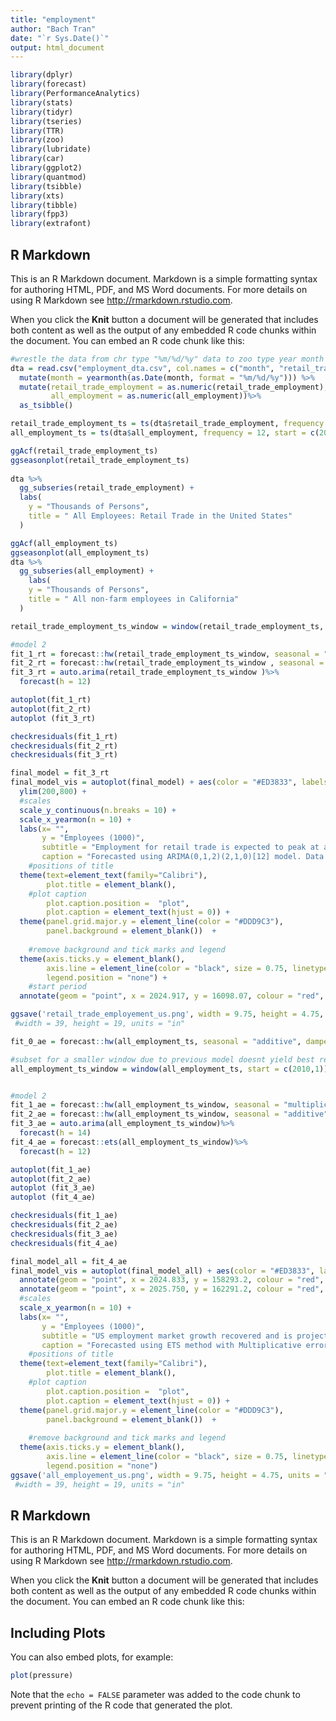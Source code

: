 ```yaml
---
title: "employment"
author: "Bach Tran"
date: "`r Sys.Date()`"
output: html_document
---
```


```r
library(dplyr)
library(forecast)
library(PerformanceAnalytics)
library(stats)
library(tidyr)
library(tseries) 
library(TTR)
library(zoo)
library(lubridate)
library(car) 
library(ggplot2)
library(quantmod)
library(tsibble)
library(xts)
library(tibble)
library(fpp3)
library(extrafont)

```

## R Markdown

This is an R Markdown document. Markdown is a simple formatting syntax for authoring HTML, PDF, and MS Word documents. For more details on using R Markdown see <http://rmarkdown.rstudio.com>.

When you click the **Knit** button a document will be generated that includes both content as well as the output of any embedded R code chunks within the document. You can embed an R code chunk like this:


```r
#wrestle the data from chr type "%m/%d/%y" data to zoo type year month 
dta = read.csv("employment_dta.csv", col.names = c("month", "retail_trade_employment", "all_employment")) %>%
  mutate(month = yearmonth(as.Date(month, format = "%m/%d/%y"))) %>%
  mutate(retail_trade_employment = as.numeric(retail_trade_employment),
         all_employment = as.numeric(all_employment))%>%
  as_tsibble()

retail_trade_employment_ts = ts(dta$retail_trade_employment, frequency = 12, start =c(2000,1))
all_employment_ts = ts(dta$all_employment, frequency = 12, start = c(2000,1))
```

```r
ggAcf(retail_trade_employment_ts)
ggseasonplot(retail_trade_employment_ts) 
 
dta %>% 
  gg_subseries(retail_trade_employment) +
  labs(
    y = "Thousands of Persons",
    title = " All Employees: Retail Trade in the United States"
  )

ggAcf(all_employment_ts)
ggseasonplot(all_employment_ts) 
dta %>%
  gg_subseries(all_employment) +
    labs(
    y = "Thousands of Persons",
    title = " All non-farm employees in California"
  ) 
```

```r
retail_trade_employment_ts_window = window(retail_trade_employment_ts, start = c(2010,1))

#model 2
fit_1_rt = forecast::hw(retail_trade_employment_ts_window, seasonal = "multiplicative", damped =T, h = 36)
fit_2_rt = forecast::hw(retail_trade_employment_ts_window , seasonal = "additive", damped = T, h = 36)
fit_3_rt = auto.arima(retail_trade_employment_ts_window )%>%
  forecast(h = 12)

autoplot(fit_1_rt)
autoplot(fit_2_rt)
autoplot (fit_3_rt)

checkresiduals(fit_1_rt)
checkresiduals(fit_2_rt)
checkresiduals(fit_3_rt)
```

```r
final_model = fit_3_rt
final_model_vis = autoplot(final_model) + aes(color = "#ED3833", labels = "Historical Data") +
  ylim(200,800) +
  #scales
  scale_y_continuous(n.breaks = 10) +
  scale_x_yearmon(n = 10) +
  labs(x= "", 
       y = "Employees (1000)", 
       subtitle = "Employment for retail trade is expected to peak at around 16.1 million employees each year.\nPositive trend and less volatile seasonality as time progress",
       caption = "Forecasted using ARIMA(0,1,2)(2,1,0)[12] model. Data Retreived from FRED (CEU4200000001) on Nov 01, 2024") +
    #positions of title
  theme(text=element_text(family="Calibri"),
        plot.title = element_blank(),
    #plot caption
        plot.caption.position =  "plot",
        plot.caption = element_text(hjust = 0)) +
  theme(panel.grid.major.y = element_line(color = "#DDD9C3"),
        panel.background = element_blank())  +
    
    #remove background and tick marks and legend
  theme(axis.ticks.y = element_blank(),
        axis.line = element_line(color = "black", size = 0.75, linetype = "solid"),
        legend.position = "none") +
    #start period
  annotate(geom = "point", x = 2024.917, y = 16098.07, colour = "red", size = 0.78)  

ggsave('retail_trade_employement_us.png', width = 9.75, height = 4.75, units = "in")
 #width = 39, height = 19, units = "in"
```
```r
fit_0_ae = forecast::hw(all_employment_ts, seasonal = "additive", damped = T, h = 14)

#subset for a smaller window due to previous model doesnt yield best result
all_employment_ts_window = window(all_employment_ts, start = c(2010,1))


#model 2
fit_1_ae = forecast::hw(all_employment_ts_window, seasonal = "multiplicative", damped =T, h = 14)
fit_2_ae = forecast::hw(all_employment_ts_window, seasonal = "additive", damped = T, h = 14)
fit_3_ae = auto.arima(all_employment_ts_window)%>%
  forecast(h = 14)
fit_4_ae = forecast::ets(all_employment_ts_window)%>%
  forecast(h = 12)

autoplot(fit_1_ae)
autoplot(fit_2_ae)
autoplot (fit_3_ae)
autoplot (fit_4_ae)

checkresiduals(fit_1_ae)
checkresiduals(fit_2_ae)
checkresiduals(fit_3_ae)
checkresiduals(fit_4_ae)
```
```r
final_model_all = fit_4_ae
final_model_vis = autoplot(final_model_all) + aes(color = "#ED3833", labels = "Historical Data") +
  annotate(geom = "point", x = 2024.833, y = 158293.2, colour = "red", size = 0.78)  +
  annotate(geom = "point", x = 2025.750, y = 162291.2, colour = "red", size = 0.78) +
  #scales
  scale_x_yearmon(n = 10) +
  labs(x= "", 
       y = "Employees (1000)", 
       subtitle = "US employment market growth recovered and is projected to continue its expansion.\nEmployment is forecasted to grow by 2% by 2025 Q4",
       caption = "Forecasted using ETS method with Multiplicative error, Additive trend and season. Data Retreived from FRED (PAYNSA) on Nov 01, 2024") +
    #positions of title
  theme(text=element_text(family="Calibri"),
        plot.title = element_blank(),
    #plot caption
        plot.caption.position =  "plot",
        plot.caption = element_text(hjust = 0)) +
  theme(panel.grid.major.y = element_line(color = "#DDD9C3"),
        panel.background = element_blank())  +
    
    #remove background and tick marks and legend
  theme(axis.ticks.y = element_blank(),
        axis.line = element_line(color = "black", size = 0.75, linetype = "solid"),
        legend.position = "none")
ggsave('all_employement_us.png', width = 9.75, height = 4.75, units = "in")
 #width = 39, height = 19, units = "in"
```
## R Markdown

This is an R Markdown document. Markdown is a simple formatting syntax for authoring HTML, PDF, and MS Word documents. For more details on using R Markdown see <http://rmarkdown.rstudio.com>.

When you click the **Knit** button a document will be generated that includes both content as well as the output of any embedded R code chunks within the document. You can embed an R code chunk like this:

## Including Plots

You can also embed plots, for example:

```r
plot(pressure)
```

Note that the `echo = FALSE` parameter was added to the code chunk to prevent printing of the R code that generated the plot.

